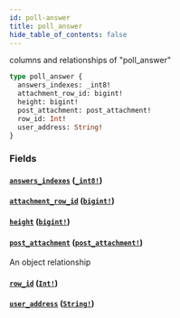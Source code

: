 ```yaml
---
id: poll-answer
title: poll_answer
hide_table_of_contents: false
---
```


columns and relationships of "poll_answer"

```graphql
type poll_answer {
  answers_indexes: _int8!
  attachment_row_id: bigint!
  height: bigint!
  post_attachment: post_attachment!
  row_id: Int!
  user_address: String!
}
```

### Fields

#### [`answers_indexes`](#) ([`_int8!`](/07-graphql/scalars/int-8))

#### [`attachment_row_id`](#) ([`bigint!`](/07-graphql/scalars/bigint))

#### [`height`](#) ([`bigint!`](/07-graphql/scalars/bigint))

#### [`post_attachment`](#) ([`post_attachment!`](/07-graphql/objects/post-attachment))

An object relationship

#### [`row_id`](#) ([`Int!`](/07-graphql/scalars/int))

#### [`user_address`](#) ([`String!`](/07-graphql/scalars/string))
